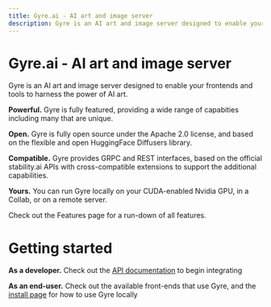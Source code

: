 ```yaml
---
title: Gyre.ai - AI art and image server
description: Gyre is an AI art and image server designed to enable your frontends and tools to harness the power of AI art.
---
```


<ImageTheme imageUrl="img/test.png">

# Gyre.ai - AI art and image server

Gyre is an AI art and image server designed to enable your frontends and tools
to harness the power of AI art.

**Powerful.** Gyre is fully featured, providing a wide range of capabities including
many that are unique.

**Open.** Gyre is fully open source under the Apache 2.0 license, and based on the flexible
and open HuggingFace Diffusers library.

**Compatible.** Gyre provides GRPC and REST interfaces, based on the official stability.ai
APIs with cross-compatible extensions to support the additional capabilities.

**Yours.** You can run Gyre locally on your CUDA-enabled Nvidia GPU, in a Collab, or
on a remote server.

Check out the Features page for a run-down of all features.

# Getting started

**As a developer.** Check out the [API documentation](/api) to begin integrating

**As an end-user.** Check out the available front-ends that use Gyre, and the [install
page](/docs/install/gyre-installer) for how to use Gyre locally

</ImageTheme>